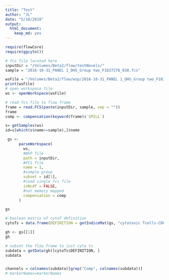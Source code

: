 ```yaml
---
title: "Test"
author: "JL"
date: "5/18/2018"
output: 
  html_document: 
    keep_md: yes
---
```


```r

require(flowCore)
require(ggcyto())

# fcs file located here
inputDir = "/Volumes/Beta2/flow/testNovels/"
sample = "2016-10-31_PANEL 1_DHS_Group two_F1637276_038.fcs"

wsFile = "/Volumes/Beta2/flow/wsp/2016-10-31_PANEL 1_DHS_Group two_F1637276_038.fcs_panel1Rename.wsp"
print(wsFile)
# open workspace file
ws <- openWorkspace(wsFile)

# read fcs file to flow frame
frame = read.FCS(paste(inputDir, sample, sep = ""))
frame
comp <- compensation(keyword(frame)$`SPILL`)

s= getSamples(ws)
id=s[which(s$name==sample),]$name

 gs <-
      parseWorkspace(
        ws,
        #WSP file
        path = inputDir,
        #FCS file
        name = 1,
        #sample group
        subset = id[1],
        #load single fcs file
        isNcdf = FALSE,
        #not memory mapped
        compensation = comp
      )

gs

# boolean matrix of cytoT definition
cytoTs = data.frame(DEFINITION = getIndiceMat(gs, "cytotoxic Tcells-CD8+")[, 1])

gh <- gs[[1]]
gh

# subset the flow frame to just cyto ts
subdata = getData(gh)[cytoTs$DEFINITION, ]
subdata


channels = colnames(subdata)[grep("Comp", colnames(subdata))]
# markerNames=markerNames




```
